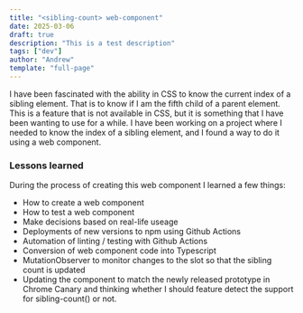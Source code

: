 ```yaml
---
title: "<sibling-count> web-component"
date: 2025-03-06
draft: true
description: "This is a test description"
tags: ["dev"]
author: "Andrew"
template: "full-page"
--- 
```


I have been fascinated with the ability in CSS to know the current index of a sibling element. That is to know if I am the fifth child of a parent element. This is a feature that is not available in CSS, but it is something that I have been wanting to use for a while. I have been working on a project where I needed to know the index of a sibling element, and I found a way to do it using a web component.


### Lessons learned

During the process of creating this web component I learned a few things:

- How to create a web component
- How to test a web component
- Make decisions based on real-life useage 
- Deployments of new versions to npm using Github Actions
- Automation of linting / testing with Github Actions
- Conversion of web component code into Typescript
- MutationObserver to monitor changes to the slot so that the sibling count is updated
- Updating the component to match the newly released prototype in Chrome Canary and thinking whether I should feature detect the support for sibling-count() or not.